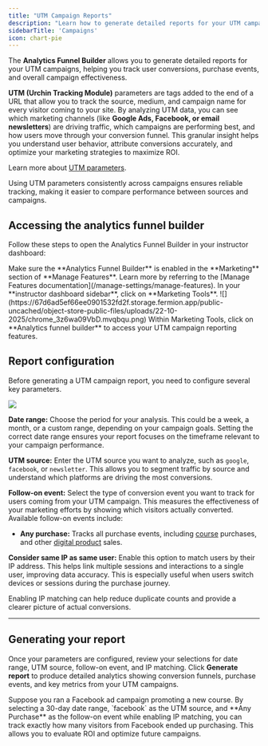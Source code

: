 ```yaml
---
title: "UTM Campaign Reports"
description: "Learn how to generate detailed reports for your UTM campaigns to track conversion funnels and purchase events."
sidebarTitle: 'Campaigns'
icon: chart-pie
---
```

The **Analytics Funnel Builder** allows you to generate detailed reports for your UTM campaigns, helping you track user conversions, purchase events, and overall campaign effectiveness. 

**UTM (Urchin Tracking Module)** parameters are tags added to the end of a URL that allow you to track the source, medium, and campaign name for every visitor coming to your site. By analyzing UTM data, you can see which marketing channels (like **Google Ads, Facebook, or email newsletters**) are driving traffic, which campaigns are performing best, and how users move through your conversion funnel. This granular insight helps you understand user behavior, attribute conversions accurately, and optimize your marketing strategies to maximize ROI.

Learn more about [UTM parameters](https://en.wikipedia.org/wiki/UTM_parameters).

<Tip> Using UTM parameters consistently across campaigns ensures reliable tracking, making it easier to compare performance between sources and campaigns. </Tip>

## Accessing the analytics funnel builder

Follow these steps to open the Analytics Funnel Builder in your instructor dashboard:

<Steps>
  <Step title="Ensure analytics funnel builder feature is enabled">
    Make sure the **Analytics Funnel Builder** is enabled in the **Marketing** section of **Manage Features**.  Learn more by referring to the [Manage Features documentation](/manage-settings/manage-features).
  </Step>
  <Step title="Go to marketing tools">
    In your **instructor dashboard sidebar**, click on **Marketing Tools**.
    ![](https://67d6ad5ef66ee0901532fd2f.storage.fermion.app/public-uncached/object-store-public-files/uploads/22-10-2025/chrome_3z6wa09VbD.mvqbqu.png)
  </Step>
  <Step title="Open Analytics funnel builder">
    Within Marketing Tools, click on **Analytics funnel builder** to access your UTM campaign reporting features.
  </Step>
</Steps>

## Report configuration

Before generating a UTM campaign report, you need to configure several key parameters.  

![](https://67d6ad5ef66ee0901532fd2f.storage.fermion.app/public-uncached/object-store-public-files/uploads/22-10-2025/chrome_I2UoNFa9NK.lnzxfu.png)

**Date range:** Choose the period for your analysis. This could be a week, a month, or a custom range, depending on your campaign goals. Setting the correct date range ensures your report focuses on the timeframe relevant to your campaign performance.  

**UTM source:** Enter the UTM source you want to analyze, such as `google`, `facebook`, or `newsletter`. This allows you to segment traffic by source and understand which platforms are driving the most conversions.  

**Follow-on event:** Select the type of conversion event you want to track for users coming from your UTM campaign. This measures the effectiveness of your marketing efforts by showing which visitors actually converted. Available follow-on events include:  

- **Any purchase:** Tracks all purchase events, including [course](/setting-up-course/prerequisites) purchases,  and other [digital product](/digital-products/introduction) sales.  

**Consider same IP as same user:** Enable this option to match users by their IP address. This helps link multiple sessions and interactions to a single user, improving data accuracy. This is especially useful when users switch devices or sessions during the purchase journey.  

<Tip>
Enabling IP matching can help reduce duplicate counts and provide a clearer picture of actual conversions.
</Tip>

---

## Generating your report

Once your parameters are configured, review your selections for date range, UTM source, follow-on event, and IP matching. Click **Generate report** to produce detailed analytics showing conversion funnels, purchase events, and key metrics from your UTM campaigns.  

<Info>
Suppose you ran a Facebook ad campaign promoting a new course. By selecting a 30-day date range, `facebook` as the UTM source, and **Any Purchase** as the follow-on event while enabling IP matching, you can track exactly how many visitors from Facebook ended up purchasing. This allows you to evaluate ROI and optimize future campaigns.
</Info>

